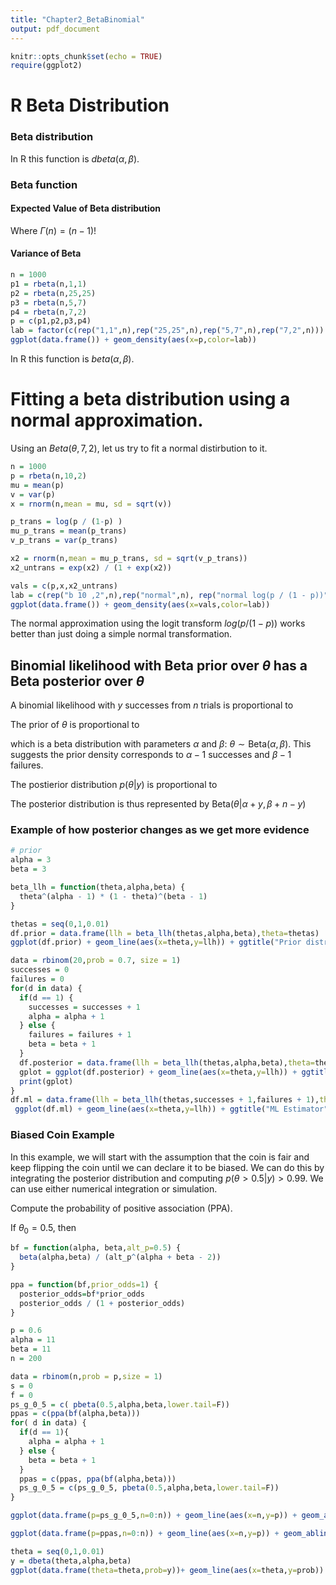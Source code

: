 ```yaml
---
title: "Chapter2_BetaBinomial"
output: pdf_document
---
```


```r
knitr::opts_chunk$set(echo = TRUE)
require(ggplot2)
```

# R Beta Distribution

### Beta distribution
\begin{equation}
\text{Beta}(\theta; \alpha, \beta) = \frac{\Gamma(\alpha + \beta)}{\Gamma(\alpha) \Gamma(\beta)} \theta^{\alpha -1} (1 - \theta)^{\beta - 1}
\end{equation}

In R this function is $dbeta(\alpha,\beta)$.


### Beta function
\begin{equation}
B(\alpha,\beta) = \int_0^1 \theta^{\alpha -1} (1 - \theta)^{\beta - 1} d \theta = \frac{\Gamma(\alpha) \Gamma(\beta)}{\Gamma(\alpha + \beta)}
\end{equation}


#### Expected Value of Beta distribution

\begin{equation}
E[\theta] = \int_0^1 \theta \frac{\Gamma(\alpha + \beta)}{\Gamma(\alpha) \Gamma(\beta)} \theta^{\alpha -1} (1 - \theta)^{\beta - 1} d \theta = \frac{\Gamma(\alpha + \beta)}{\Gamma(\alpha) \Gamma(\beta)} \int_0^1 \theta \theta^{\alpha -1} (1 - \theta)^{\beta - 1} d \theta = 
\frac{\Gamma(\alpha + \beta)}{\Gamma(\alpha) \Gamma(\beta)} \int_0^1 \theta^{\alpha} (1 - \theta)^{\beta - 1} d \theta
\end{equation}

Where $\Gamma(n) = (n-1)!$

\begin{equation}
E[\theta] = \frac{\Gamma(\alpha + \beta)}{\Gamma(\alpha) \Gamma(\beta)} \frac{\Gamma(\alpha + 1) \Gamma(\beta)}{\Gamma(\alpha + \beta + 1)} = \frac{\alpha}{\alpha + \beta}
\end{equation}

#### Variance of Beta

\begin{equation}
Var[\theta] = \frac{\alpha\beta}{(\alpha + \beta)^2 (\alpha + \beta + 1)}
\end{equation}

```r
n = 1000
p1 = rbeta(n,1,1)
p2 = rbeta(n,25,25)
p3 = rbeta(n,5,7)
p4 = rbeta(n,7,2)
p = c(p1,p2,p3,p4)
lab = factor(c(rep("1,1",n),rep("25,25",n),rep("5,7",n),rep("7,2",n)))
ggplot(data.frame()) + geom_density(aes(x=p,color=lab))
```
In R this function is $beta(\alpha,\beta)$.

# Fitting a beta distribution using a normal approximation.

Using an $Beta(\theta,7,2)$, let us try to fit a normal distirbution to it.

```r

n = 1000
p = rbeta(n,10,2)
mu = mean(p)
v = var(p)
x = rnorm(n,mean = mu, sd = sqrt(v))

p_trans = log(p / (1-p) )
mu_p_trans = mean(p_trans)
v_p_trans = var(p_trans)

x2 = rnorm(n,mean = mu_p_trans, sd = sqrt(v_p_trans))
x2_untrans = exp(x2) / (1 + exp(x2))

vals = c(p,x,x2_untrans)
lab = c(rep("b 10 ,2",n),rep("normal",n), rep("normal log(p / (1 - p))",n))
ggplot(data.frame()) + geom_density(aes(x=vals,color=lab))

```

The normal approximation using the logit transform $log(p / (1-p))$ works better than just doing a simple normal transformation.

## Binomial likelihood with Beta prior over $\theta$ has a Beta posterior over $\theta$

A binomial likelihood with $y$ successes from $n$ trials is proportional to
\begin{equation}
p(y | \theta) \propto \theta^{y} (1 - \theta)^{n -y}
\end{equation}

The prior of $\theta$ is proportional to

\begin{equation}
p(\theta) \propto \theta^{\alpha - 1} (1 - \theta) ^{\beta - 1}
\end{equation}

which is a beta distribution with parameters $\alpha$ and $\beta$: $\theta \sim \text{Beta}(\alpha,\beta)$. This suggests the prior density corresponds to $\alpha -1$ successes and $\beta - 1$ failures.

The postierior distribution $p(\theta | y)$ is proportional to
\begin{equation}
p(\theta | y) \propto \theta^{y} (1 - \theta)^{n -y} \theta^{\alpha - 1} (1 - \theta) ^{\beta - 1} = \theta^{y + \alpha - 1} (1 - \theta)^{n - y + \beta - 1}
\end{equation}

The posterior distribution is thus represented by $\text{Beta}(\theta | \alpha + y, \beta + n - y)$


### Example of how posterior changes as we get more evidence

```r

# prior
alpha = 3
beta = 3

beta_llh = function(theta,alpha,beta) {
  theta^(alpha - 1) * (1 - theta)^(beta - 1)
}

thetas = seq(0,1,0.01)
df.prior = data.frame(llh = beta_llh(thetas,alpha,beta),theta=thetas)
ggplot(df.prior) + geom_line(aes(x=theta,y=llh)) + ggtitle("Prior distribution: 2 success, 2 failure")

data = rbinom(20,prob = 0.7, size = 1)
successes = 0
failures = 0
for(d in data) {
  if(d == 1) {
    successes = successes + 1
    alpha = alpha + 1
  } else {
    failures = failures + 1
    beta = beta + 1
  }
  df.posterior = data.frame(llh = beta_llh(thetas,alpha,beta),theta=thetas)
  gplot = ggplot(df.posterior) + geom_line(aes(x=theta,y=llh)) + ggtitle(paste0("Posterior after: ",successes," successes, and failures = ", failures))
  print(gplot)
}
df.ml = data.frame(llh = beta_llh(thetas,successes + 1,failures + 1),theta=thetas)
 ggplot(df.ml) + geom_line(aes(x=theta,y=llh)) + ggtitle("ML Estimator")
```


### Biased Coin Example
In this example, we will start with the assumption that the coin is fair and keep flipping the coin until we can declare it to be biased. We can do this by integrating the posterior distribution and computing $p(\theta > 0.5 | y) > 0.99$. We can use either numerical integration or simulation.

Compute the probability of positive association (PPA).
\begin{equation}
\text{Posterior odds (PO)} = \text{BF} \times \text{Prior odds (PrO)}
\end{equation}

\begin{equation}
PO = \frac{\int_0^1 \theta^{y + \alpha - 1} (1 - \theta)^{n - y + \beta - 1} d \theta}{\theta_0^{y + \alpha - 1} (1 - \theta_0)^{n - y + \beta - 1}} \times \text{PrO}
\end{equation}

If $\theta_0 = 0.5$, then

\begin{equation}
BF = \frac{\int_0^1 \theta^{y + \alpha - 1} (1 - \theta)^{n - y + \beta - 1} d \theta}{0.5^{y + \alpha - 1} (0.5)^{n - y + \beta - 1}} =\frac{\int_0^1 \theta^{y + \alpha - 1} (1 - \theta)^{n - y + \beta - 1} d \theta}{0.5^{n + \alpha + \beta - 2}}
\end{equation}

\begin{equation}
PO = \frac{PPA}{1 - PPA} \Rightarrow PO (1 - PPA) = PPA \Rightarrow PPA = PO - PO \times PPA  \Rightarrow PPA + PPA \times PO - PO 
\end{equation}

\begin{equation}
\Rightarrow PPA ( 1 + PO) = PO \Rightarrow PPA = \frac{PO}{1 + PO}
\end{equation}

```r
bf = function(alpha, beta,alt_p=0.5) {
  beta(alpha,beta) / (alt_p^(alpha + beta - 2))
}

ppa = function(bf,prior_odds=1) {
  posterior_odds=bf*prior_odds
  posterior_odds / (1 + posterior_odds)
}
```

```r

p = 0.6
alpha = 11
beta = 11
n = 200

data = rbinom(n,prob = p,size = 1)
s = 0
f = 0
ps_g_0_5 = c( pbeta(0.5,alpha,beta,lower.tail=F))
ppas = c(ppa(bf(alpha,beta)))
for( d in data) {
  if(d == 1){
    alpha = alpha + 1
  } else {
    beta = beta + 1
  }
  ppas = c(ppas, ppa(bf(alpha,beta)))
  ps_g_0_5 = c(ps_g_0_5, pbeta(0.5,alpha,beta,lower.tail=F))
}

ggplot(data.frame(p=ps_g_0_5,n=0:n)) + geom_line(aes(x=n,y=p)) + geom_abline(slope = 0, intercept = 0.99) + ggtitle("Prob theta > 0.5")

ggplot(data.frame(p=ppas,n=0:n)) + geom_line(aes(x=n,y=p)) + geom_abline(slope = 0, intercept = 0.99) + ggtitle("PPA > 0.5")

theta = seq(0,1,0.01)
y = dbeta(theta,alpha,beta)
ggplot(data.frame(theta=theta,prob=y))+ geom_line(aes(x=theta,y=prob)) + ggtitle("Posterior density")
```


